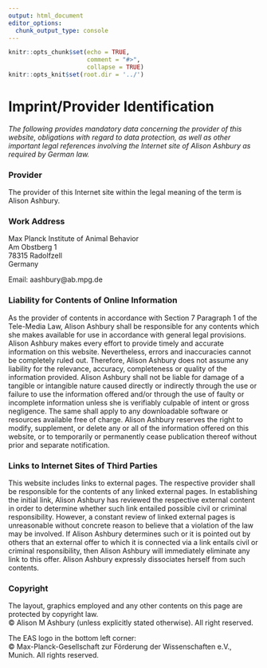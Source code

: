 ```yaml
---
output: html_document
editor_options:
  chunk_output_type: console
---
```


```r
knitr::opts_chunk$set(echo = TRUE,
                      comment = "#>",
                      collapse = TRUE)
knitr::opts_knit$set(root.dir = '../')
```


# Imprint/Provider Identification {-}

*The following provides mandatory data concerning the provider of this website, obligations with regard to data protection, as well as other important legal references involving the Internet site of Alison Ashbury as required by German law.*

### Provider {-}
The provider of this Internet site within the legal meaning of the term is Alison Ashbury.

### Work Address {-}
Max Planck Institute of Animal Behavior <br>
Am Obstberg 1 <br>
78315 Radolfzell <br>
Germany <br>

Email: aashbury@ab.mpg.de


### Liability for Contents of Online Information {-}
As the provider of contents in accordance with Section 7 Paragraph 1 of the Tele-Media Law, Alison Ashbury shall be responsible for any contents which she makes available for use in accordance with general legal provisions. Alison Ashbury makes every effort to provide timely and accurate information on this website. Nevertheless, errors and inaccuracies cannot be completely ruled out. Therefore, Alison Ashbury does not assume any liability for the relevance, accuracy, completeness or quality of the information provided. Alison Ashbury shall not be liable for damage of a tangible or intangible nature caused directly or indirectly through the use or failure to use the information offered and/or through the use of faulty or incomplete information unless she is verifiably culpable of intent or gross negligence. The same shall apply to any downloadable software or resources available free of charge. Alison Ashbury reserves the right to modify, supplement, or delete any or all of the information offered on this website, or to temporarily or permanently cease publication thereof without prior and separate notification.

### Links to Internet Sites of Third Parties {-}
This website includes links to external pages. The respective provider shall be responsible for the contents of any linked external pages. In establishing the initial link, Alison Ashbury has reviewed the respective external content in order to determine whether such link entailed possible civil or criminal responsibility. However, a constant review of linked external pages is unreasonable without concrete reason to believe that a violation of the law may be involved. If Alison Ashbury determines such or it is pointed out by others that an external offer to which it is connected via a link entails civil or criminal responsibility, then Alison Ashbury will immediately eliminate any link to this offer. Alison Ashbury expressly dissociates herself from such contents.

### Copyright {-}
The layout, graphics employed and any other contents on this page are protected by copyright law. <br>
© Alison M Ashbury (unless explicitly stated otherwise). All right reserved. 

The EAS logo in the bottom left corner: <br>
© Max-Planck-Gesellschaft zur Förderung der Wissenschaften e.V., Munich. All rights reserved.